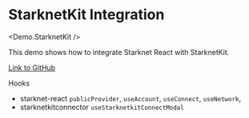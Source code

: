 
# StarknetKit Integration

<Demo.StarknetKit />

This demo shows how to integrate Starknet React with StarknetKit.

[Link to GitHub](https://github.com/apibara/starknet-react/blob/main/docs/components/demo/starknetkit.tsx)

Hooks
- starknet-react `publicProvider`, `useAccount`, `useConnect`, `useNetwork`,
- starknetkitconnector `useStarknetkitConnectModal`
